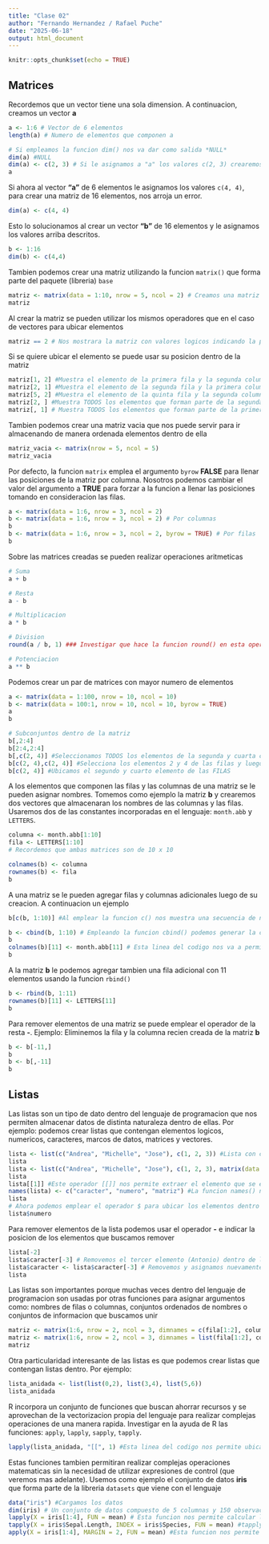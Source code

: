 ---
title: "Clase 02"
author: "Fernando Hernandez / Rafael Puche"
date: "2025-06-18"
output: html_document
---

```{r setup, include=FALSE}
knitr::opts_chunk$set(echo = TRUE)
```

## Matrices

Recordemos que un vector tiene una sola dimension. A continuacion, creamos un vector **a**


```{r cars}
a <- 1:6 # Vector de 6 elementos
length(a) # Numero de elementos que componen a

# Si empleamos la funcion dim() nos va dar como salida *NULL*
dim(a) #NULL
dim(a) <- c(2, 3) # Si le asignamos a "a" los valores c(2, 3) crearemos una matriz de 2 x 3 al asignarle dos dimensiones
a
```

Si ahora al vector **"a"** de 6 elementos le asignamos los valores `c(4, 4)`, para crear una matriz de 16 elementos, nos arroja un error.

```{r, error=TRUE}
dim(a) <- c(4, 4)
```

Esto lo solucionamos al crear un vector **"b"** de 16 elementos y le asignamos los valores arriba descritos.

```{r}
b <- 1:16
dim(b) <- c(4,4)
```

Tambien podemos crear una matriz utilizando la funcion `matrix()` que forma parte del paquete (libreria) `base`

```{r}
matriz <- matrix(data = 1:10, nrow = 5, ncol = 2) # Creamos una matriz de 10 elementos. Organizados en 5 filas y dos columnas
matriz
```

Al crear la matriz se pueden utilizar los mismos operadores que en el caso de vectores para ubicar elementos

```{r}
matriz == 2 # Nos mostrara la matriz con valores logicos indicando la posicion (2, 1) dentro de la matriz como TRUE
```

Si se quiere ubicar el elemento se puede usar su posicion dentro de la matriz
```{r}
matriz[1, 2] #Muestra el elemento de la primera fila y la segunda columna
matriz[2, 1] #Muestra el elemento de la segunda fila y la primera columna
matriz[5, 2] #Muestra el elemento de la quinta fila y la segunda columna
matriz[2, ] #Muestra TODOS los elementos que forman parte de la segunda fila
matriz[, 1] # Muestra TODOS los elementos que forman parte de la primera columna
```

Tambien podemos crear una matriz vacia que nos puede servir para ir almacenando de manera ordenada elementos dentro de ella

```{r}
matriz_vacia <- matrix(nrow = 5, ncol = 5)
matriz_vacia
```

Por defecto, la funcion `matrix` emplea el argumento `byrow` **FALSE** para llenar las posiciones de la matriz por columna. Nosotros podemos cambiar el valor del argumento a **TRUE** para forzar a la funcion a llenar las posiciones tomando en consideracion las filas.

```{r}
a <- matrix(data = 1:6, nrow = 3, ncol = 2)
b <- matrix(data = 1:6, nrow = 3, ncol = 2) # Por columnas
b
b <- matrix(data = 1:6, nrow = 3, ncol = 2, byrow = TRUE) # Por filas
b
```

Sobre las matrices creadas se pueden realizar operaciones aritmeticas
```{r}
# Suma
a + b

# Resta 
a - b

# Multiplicacion
a * b

# Division
round(a / b, 1) ### Investigar que hace la funcion round() en esta operacion ###

# Potenciacion
a ** b
```

Podemos crear un par de matrices con mayor numero de elementos
```{r}
a <- matrix(data = 1:100, nrow = 10, ncol = 10)
b <- matrix(data = 100:1, nrow = 10, ncol = 10, byrow = TRUE)
a
b

# Subconjuntos dentro de la matriz
b[,2:4]
b[2:4,2:4]
b[,c(2, 4)] #Seleccionamos TODOS los elementos de la segunda y cuarta columna
b[c(2, 4),c(2, 4)] #Selecciona los elementos 2 y 4 de las filas y luego los elementos 2 y 4 en las columnas
b[c(2, 4)] #Ubicamos el segundo y cuarto elemento de las FILAS
```

A los elementos que componen las filas y las columnas de una matriz se le pueden asignar nombres. Tomemos como ejemplo la matriz **b** y crearemos dos vectores que almacenaran los nombres de las columnas y las filas. Usaremos dos de las constantes incorporadas en el lenguaje: `month.abb` y `LETTERS`.
```{r}
columna <- month.abb[1:10]
fila <- LETTERS[1:10]
# Recordemos que ambas matrices son de 10 x 10

colnames(b) <- columna
rownames(b) <- fila
b
```

A una matriz se le pueden agregar filas y columnas adicionales luego de su creacion. A continuacion un ejemplo
```{r}
b[c(b, 1:10)] #Al emplear la funcion c() nos muestra una secuencia de numeros que tiene al final los numeros del 1 al 10.

b <- cbind(b, 1:10) # Empleando la funcion cbind() podemos generar la columna adicional
b
colnames(b)[11] <- month.abb[11] # Esta linea del codigo nos va a permitir agregar en la columna 11 el nombre que se encuentra en la posicion 11 de la constante month.abb
b
```

A la matriz **b** le podemos agregar tambien una fila adicional con 11 elementos usando la funcion `rbind()`
```{r}
b <- rbind(b, 1:11)
rownames(b)[11] <- LETTERS[11]
b
```

Para remover elementos de una matriz se puede emplear el operador de la resta **-**. Ejemplo: Eliminemos la fila y la columna recien creada de la matriz **b**
```{r}
b <- b[-11,]
b
b <- b[,-11]
b
```

## Listas

Las listas son un tipo de dato dentro del lenguaje de programacion que nos permiten almacenar datos de distinta naturaleza dentro de ellas. Por ejemplo: podemos crear listas que contengan elementos logicos, numericos, caracteres, marcos de datos, matrices y vectores.

```{r}
lista <- list(c("Andrea", "Michelle", "Jose"), c(1, 2, 3)) #Lista con caracteres y numeros
lista
lista <- list(c("Andrea", "Michelle", "Jose"), c(1, 2, 3), matrix(data = 1:6, ncol = 3, nrow = 2)) #Lista con caracteres, numeros y una matriz de 2 x 3
lista
lista[[1]] #Este operador [[]] nos permite extraer el elemento que se encuentra en la primera posicion de la lista
names(lista) <- c("caracter", "numero", "matriz") #La funcion names() nos permite nombrar los elementos que componen la lista
lista
# Ahora podemos emplear el operador $ para ubicar los elementos dentro de la lista
lista$numero
```

Para remover elementos de la lista podemos usar el operador **-** e indicar la posicion de los elementos que buscamos remover

```{r, error=TRUE}
lista[-2]
lista$caracter[-3] # Removemos el tercer elemento (Antonio) dentro de lista$caracter
lista$caracter <- lista$caracter[-3] # Removemos y asignamos nuevamente sobre el objeto caracter dentro de la lista
lista
```

Las listas son importantes porque muchas veces dentro del lenguaje de programacion son usadas por otras funciones para asignar argumentos como: nombres de filas o columnas, conjuntos ordenados de nombres o conjuntos de informacion que buscamos unir
```{r, error=TRUE}
matriz <- matrix(1:6, nrow = 2, ncol = 3, dimnames = c(fila[1:2], columna[1:3]))
matriz <- matrix(1:6, nrow = 2, ncol = 3, dimnames = list(fila[1:2], columna[1:3]))
matriz
```

Otra particularidad interesante de las listas es que podemos crear listas que contengan listas dentro. Por ejemplo:
```{r}
lista_anidada <- list(list(0,2), list(3,4), list(5,6))
lista_anidada
```

R incorpora un conjunto de funciones que buscan ahorrar recursos y se aprovechan de la vectorizacion propia del lenguaje para realizar complejas operaciones de una manera rapida. Investigar en la ayuda de R las funciones: `apply`, `lapply`, `sapply`, `tapply`.

```{r}
lapply(lista_anidada, "[[", 1) #Esta linea del codigo nos permite ubicar dentro de la lista anidada cada primer elemento 
```

Estas funciones tambien permitiran realizar complejas operaciones matematicas sin la necesidad de utilizar expresiones de control (que veremos mas adelante). Usemos como ejemplo el conjunto de datos **iris** que forma parte de la libreria `datasets` que viene con el lenguaje

```{r}
data("iris") #Cargamos los datos
dim(iris) # Un conjunto de datos compuesto de 5 columnas y 150 observaciones (filas)
lapply(X = iris[1:4], FUN = mean) # Esta funcion nos permite calcular la media para las 4 columnas con valores numericos 
tapply(X = iris$Sepal.Length, INDEX = iris$Species, FUN = mean) #tapply nos permite calcular la media de la longitud del sepalo en funcion de la especies que forman parte del conjunto de datos (setosa, versicolor y virginica)
apply(X = iris[1:4], MARGIN = 2, FUN = mean) #Esta funcion nos permite calcular la media para las cuatro columnas pero a diferencia de lapply le estamos indicando que realice la operacion sobre las columnas al usar el argumento MARGIN=2. NOTA: Si usamos MARGIN=1 calculara la media sobre todas las filas del conjunto de datos (150 filas)
```



